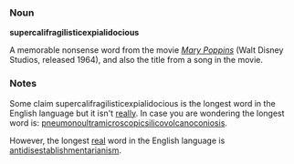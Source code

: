 ===Noun===
'''supercalifragilisticexpialidocious'''

A memorable nonsense word from the movie [http://en.wikipedia.org/wiki/Mary_Poppins ''Mary Poppins''] (Walt Disney Studios, released 1964), and also the title from a song in the movie.

===Notes===
Some claim supercalifragilisticexpialidocious is the longest word in the English language but it isn't [[really]]. In case you are wondering the longest word is: [[pneumonoultramicroscopicsilicovolcanoconiosis]].

However, the longest [[real]] word in the English language is [[antidisestablishmentarianism]].
